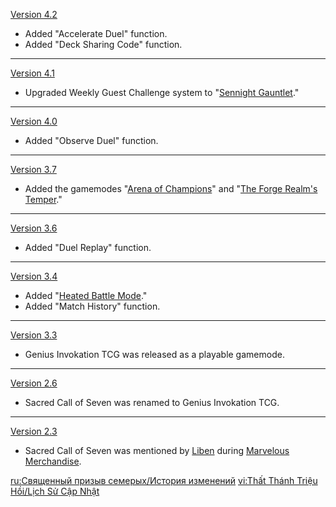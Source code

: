 {{Change History/Header}}
[[Version 4.2]]
* Added "Accelerate Duel" function.
* Added "Deck Sharing Code" function.
----
[[Version 4.1]]
* Upgraded Weekly Guest Challenge system to "[[Sennight Gauntlet]]."
----
[[Version 4.0]]
* Added "Observe Duel" function.
----
[[Version 3.7]]
* Added the gamemodes "[[Arena of Champions]]" and "[[The Forge Realm's Temper]]."
----
[[Version 3.6]]
* Added "Duel Replay" function.
----
[[Version 3.4]]
* Added "[[Heated Battle Mode]]."
* Added "Match History" function.
----
[[Version 3.3]]
* Genius Invokation TCG was released as a playable gamemode.
----
[[Version 2.6]]
* Sacred Call of Seven was renamed to Genius Invokation TCG.
----
[[Version 2.3]]
* Sacred Call of Seven was mentioned by [[Liben]] during [[Marvelous Merchandise/2021-12-27/Story|Marvelous Merchandise]].
<noinclude>

[[ru:Священный призыв семерых/История изменений]]
[[vi:Thất Thánh Triệu Hồi/Lịch Sử Cập Nhật]]
</noinclude>